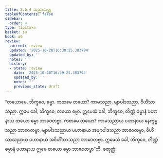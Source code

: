 ```yaml
---
title: 2.6.4 သညာသုတ္တ
tableOfContents: false
sidebar:
  order: 4
type: tipitaka
basket: su
book: a6
review:
  current: review
  updated: '2025-10-20T16:39:25.383794'
  updated_by: ''
  notes: ''
  history:
  - state: review
    date: '2025-10-20T16:39:25.383794'
    updated_by: ''
    notes: ''
    previous_state: draft
---
```



<DynamicBreadcrumb />


<ReviewStatus review={frontmatter.review} showDetails={true} />

<HypothesisAnnotation frontmatter={frontmatter} />

<Division number="110" book="a6" e="ch" v="16" p="389">

<Paragraph number="748" book="a6">
“တယောမေ, ဘိက္ခဝေ, ဓမ္မာ. ကတမေ တယော? ကာမသညာ, ဗျာပါဒသညာ, ဝိဟိံသာသညာ. ဣမေ ခေါ, ဘိက္ခဝေ, တယော ဓမ္မာ. ဣမေသံ ခေါ, ဘိက္ခဝေ, တိဏ္ဏံ ဓမ္မာနံ ပဟာနာယ တယော ဓမ္မာ ဘာဝေတဗ္ဗာ. ကတမေ တယော? ကာမသညာယ ပဟာနာယ နေက္ခမ္မသညာ ဘာဝေတဗ္ဗာ, ဗျာပါဒသညာယ ပဟာနာယ အဗျာပါဒသညာ ဘာဝေတဗ္ဗာ, ဝိဟိံသာသညာယ ပဟာနာယ အဝိဟိံသာသညာ ဘာဝေတဗ္ဗာ. ဣမေသံ ခေါ, ဘိက္ခဝေ, တိဏ္ဏံ ဓမ္မာနံ ပဟာနာယ ဣမေ တယော ဓမ္မာ ဘာဝေတဗ္ဗာ”တိ.

</Paragraph>
</Division>

<Paragraph number="749" type="center" book="a6">
စတုတ္ထံ.
</Paragraph>